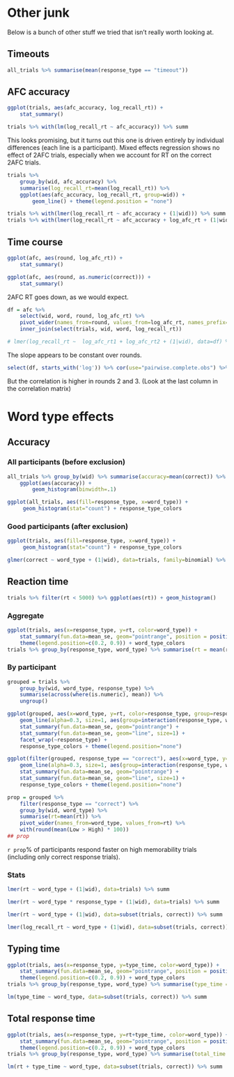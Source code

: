 
# Other junk

Below is a bunch of other stuff we tried that isn't really worth looking at.

## Timeouts

```r
all_trials %>% summarise(mean(response_type == "timeout"))
```

## AFC accuracy

```r

ggplot(trials, aes(afc_accuracy, log_recall_rt)) + 
    stat_summary()

trials %>% with(lm(log_recall_rt ~ afc_accuracy)) %>% summ

```
This looks promising, but it turns out this one is driven entirely by individual differences (each line is a participant).
Mixed effects regression shows no effect of 2AFC trials, especially when we account for RT on the correct 2AFC trials.

```r
trials %>%
    group_by(wid, afc_accuracy) %>% 
    summarise(log_recall_rt=mean(log_recall_rt)) %>% 
    ggplot(aes(afc_accuracy, log_recall_rt, group=wid)) + 
        geom_line() + theme(legend.position = "none")

trials %>% with(lmer(log_recall_rt ~ afc_accuracy + (1|wid))) %>% summ
trials %>% with(lmer(log_recall_rt ~ afc_accuracy + log_afc_rt + (1|wid))) %>% summ
```

## Time course

```r
ggplot(afc, aes(round, log_afc_rt)) + 
    stat_summary()

ggplot(afc, aes(round, as.numeric(correct))) + 
    stat_summary()
```

2AFC RT goes down, as we would expect.

```r
df = afc %>%
    select(wid, word, round, log_afc_rt) %>%
    pivot_wider(names_from=round, values_from=log_afc_rt, names_prefix='log_afc_rt') %>% 
    inner_join(select(trials, wid, word, log_recall_rt))

# lmer(log_recall_rt ~  log_afc_rt1 + log_afc_rt2 + (1|wid), data=df) %>% summ
```

The slope appears to be constant over rounds.

```r
select(df, starts_with('log')) %>% cor(use="pairwise.complete.obs") %>% kable
```

But the correlation is higher in rounds 2 and 3. (Look at the last column in the correlation matrix)



# Word type effects

## Accuracy

### All participants (before exclusion)
```r
all_trials %>% group_by(wid) %>% summarise(accuracy=mean(correct)) %>%
    ggplot(aes(accuracy)) + 
        geom_histogram(binwidth=.1)
```

```r
ggplot(all_trials, aes(fill=response_type, x=word_type)) +
     geom_histogram(stat="count") + response_type_colors
```


### Good participants (after exclusion)

```r
ggplot(trials, aes(fill=response_type, x=word_type)) +
     geom_histogram(stat="count") + response_type_colors
```

```r
glmer(correct ~ word_type + (1|wid), data=trials, family=binomial) %>% summ
```


## Reaction time

```r
trials %>% filter(rt < 5000) %>% ggplot(aes(rt)) + geom_histogram()
```

### Aggregate

```r
ggplot(trials, aes(x=response_type, y=rt, color=word_type)) + 
    stat_summary(fun.data=mean_se, geom="pointrange", position = position_dodge(width = 0.1)) + 
    theme(legend.position=c(0.2, 0.9)) + word_type_colors
trials %>% group_by(response_type, word_type) %>% summarise(rt = mean(rt)) %>% kable
```

### By participant

```r
grouped = trials %>% 
    group_by(wid, word_type, response_type) %>% 
    summarise(across(where(is.numeric), mean)) %>% 
    ungroup()

ggplot(grouped, aes(x=word_type, y=rt, color=response_type, group=response_type)) + 
    geom_line(alpha=0.3, size=1, aes(group=interaction(response_type, wid))) +
    stat_summary(fun.data=mean_se, geom="pointrange") + 
    stat_summary(fun.data=mean_se, geom="line", size=1) + 
    facet_wrap(~response_type) +
    response_type_colors + theme(legend.position="none")

ggplot(filter(grouped, response_type == "correct"), aes(x=word_type, y=rt, color=response_type, group=response_type)) + 
    geom_line(alpha=0.3, size=1, aes(group=interaction(response_type, wid))) +
    stat_summary(fun.data=mean_se, geom="pointrange") + 
    stat_summary(fun.data=mean_se, geom="line", size=1) + 
    response_type_colors + theme(legend.position="none")
```

```r
prop = grouped %>%
    filter(response_type == "correct") %>%
    group_by(wid, word_type) %>%
    summarise(rt=mean(rt)) %>% 
    pivot_wider(names_from=word_type, values_from=rt) %>% 
    with(round(mean(Low > High) * 100))
## prop
```

`r prop`% of participants respond faster on high memorability trials (including only correct response trials).


### Stats

```r
lmer(rt ~ word_type + (1|wid), data=trials) %>% summ
```

```r
lmer(rt ~ word_type * response_type + (1|wid), data=trials) %>% summ
```

```r
lmer(rt ~ word_type + (1|wid), data=subset(trials, correct)) %>% summ
```

```r
lmer(log_recall_rt ~ word_type + (1|wid), data=subset(trials, correct)) %>% summ
```

## Typing time

```r
ggplot(trials, aes(x=response_type, y=type_time, color=word_type)) + 
    stat_summary(fun.data=mean_se, geom="pointrange", position = position_dodge(width = 0.1)) + 
    theme(legend.position=c(0.2, 0.9)) + word_type_colors
trials %>% group_by(response_type, word_type) %>% summarise(type_time = mean(type_time)) %>% kable
```

```r
lm(type_time ~ word_type, data=subset(trials, correct)) %>% summ
```

## Total response time

```r
ggplot(trials, aes(x=response_type, y=rt+type_time, color=word_type)) + 
    stat_summary(fun.data=mean_se, geom="pointrange", position = position_dodge(width = 0.1)) + 
    theme(legend.position=c(0.2, 0.9)) + word_type_colors
trials %>% group_by(response_type, word_type) %>% summarise(total_time = mean(rt+type_time)) %>% kable
```

```r
lm(rt + type_time ~ word_type, data=subset(trials, correct)) %>% summ
``` 